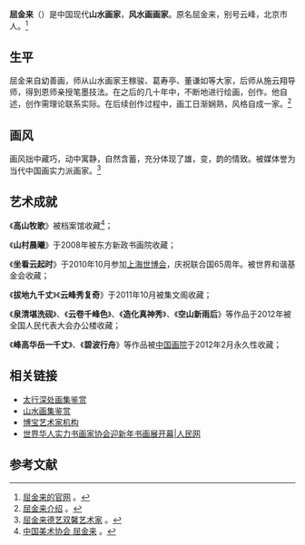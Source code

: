 {{orphan|time=2015-02-06T02:05:06+00:00}}
'''屈金来'''（{{bd|1954年9月3日||CatIdx=C}}）是中国现代'''山水画家'''，'''风水画画家'''。原名屈金来，别号云峰，北京市人。<ref>[http://16600.a.artokok.com/ 屈金来的官网] {{webarchive|url=https://web.archive.org/web/20150202174139/http://16600.a.artokok.com/ |date=2015-02-02 }}。</ref>

== 生平 ==

屈金来自幼善画，师从山水画家王稼骏、葛寿亭、董谦如等大家，后师从施云翔导师，得到恩师亲授笔墨技法。在之后的几十年中，不断地进行绘画，创作。他自述，创作需理论联系实际。在后续创作过程中，画工日渐娴熟，风格自成一家。<ref>[http://www.peoplearts.cn/artist/341.html# 屈金来介绍] {{Wayback|url=http://www.peoplearts.cn/artist/341.html |date=20150202164055 }}。</ref>

== 画风 ==

画风拙中藏巧，动中寓静，自然含蓄，充分体现了雄，变，韵的情致。被媒体誉为当代中国画实力派画家。<ref>[http://roll.sohu.com/20130216/n366177346.shtml 屈金来德艺双馨艺术家] {{Wayback|url=http://roll.sohu.com/20130216/n366177346.shtml |date=20150206070759 }}。</ref>

== 艺术成就 ==
《'''高山牧歌'''》被档案馆收藏<ref>[http://qujinlai.caaan.cn/ 中国美术协会 屈金来] {{Wayback|url=http://qujinlai.caaan.cn/ |date=20150206055915 }}。</ref>；

《'''山村晨曦'''》于2008年被东方新政书画院收藏；

《'''坐看云起时'''》于2010年10月参加[[上海世博会|上海世博会]]，庆祝联合国65周年。被世界和谐基金会收藏；

《'''拔地九千丈'''》《'''云峰秀复奇'''》于2011年10月被集文阁收藏；

《'''泉清堪洗砚'''》、《'''云卷千峰色'''》、《'''造化真神秀'''》、《'''空山新雨后'''》等作品于2012年被全国人民代表大会办公楼收藏；

《'''峰高华岳一千丈'''》、《'''碧波行舟'''》等作品被[[中国画院|中国画院]]于2012年2月永久性收藏；

== 相关链接 ==

* [http://www.peoplearts.cn/artist/ArtistWorks_341_4935.html 太行深处画集鉴赏] {{Wayback|url=http://www.peoplearts.cn/artist/ArtistWorks_341_4935.html |date=20150202165918 }}
* [http://www.sh1122.com/show_538706_201304.html 山水画集鉴赏] {{Wayback|url=http://www.sh1122.com/show_538706_201304.html |date=20150206065749 }}
* [http://qujinlai.findart.com.cn/zixun/379776.html 博宝艺术家机构] {{Wayback|url=http://qujinlai.findart.com.cn/zixun/379776.html |date=20150206062653 }}
* [https://web.archive.org/web/20150209081222/http://nb.people.com.cn/n/2015/0204/c365610-23792244.html 世界华人实力书画家协会迎新年书画展开幕|人民网]

== 参考文献 ==